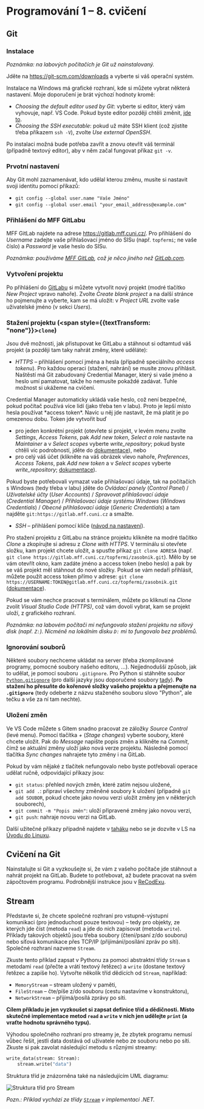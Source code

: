 
<Head>
  <title>Cvičení NPRG030 – Programování 1 – Michal Töpfer</title>
</Head>

# Programování 1 &ndash; 8. cvičení

## Git

### Instalace

*Poznámka: na labových počítačích je Git už nainstalovaný.*

Jděte na https://git-scm.com/downloads a vyberte si váš operační systém.

Instalace na Windows má grafické rozhraní, kde si můžete vybrat některá nastavení. Moje doporučení je brát výchozí hodnoty kromě:

* *Choosing the default editor used by Git*: vyberte si editor, který vám vyhovuje, např. VS Code. Pokud byste editor později chtěli změnit, [jde to](https://docs.github.com/en/get-started/getting-started-with-git/associating-text-editors-with-git).
* *Choosing the SSH executable*: pokud už máte SSH klient (což zjistíte třeba příkazem `ssh -V`), zvolte *Use external OpenSSH*.

Po instalaci možná bude potřeba zavřít a znovu otevřít váš terminál (případně textový editor), aby v něm začal fungovat příkaz `git -v`.

### Prvotní nastavení

Aby Git mohl zaznamenávat, kdo udělal kterou změnu, musíte si nastavit svoji identitu pomocí příkazů:

* `git config --global user.name "Vaše Jméno"`
* `git config --global user.email "your_email_address@example.com"`

### Přihlášení do MFF GitLabu

MFF GitLab najdete na adrese https://gitlab.mff.cuni.cz/. Pro přihlášení do *Username* zadejte vaše přihlašovací jméno do SISu (např. `topfermi`; ne vaše číslo) a *Password* je vaše heslo do SISu.

*Poznámka: používáme [MFF GitLab](https://gitlab.mff.cuni.cz/), což je něco jiného než [GitLab.com](https://gitlab.com).*

### Vytvoření projektu

Po přihlášení do [GitLabu](https://gitlab.mff.cuni.cz/) si můžete vytvořit nový projekt (modré tlačítko *New Project* vpravo nahoře). Zvolte *Create blank project* a na další stránce ho pojmenujte a vyberte, kam se má uložit: v *Project URL* zvolte vaše uživatelské jméno (v sekci *Users*).

### Stažení projektu (<span style={{textTransform: "none"}}>`clone`</span>)

Jsou dvě možnosti, jak přistupovat ke GitLabu a stáhnout si odtamtud váš projekt (a později tam taky nahrát změny, které uděláte):

* *HTTPS* &ndash; přihlášení pomocí jména a hesla (případně speciálního *access tokenu*). Pro každou operaci (stažení, nahrání) se musíte znovu přihlásit. Naštěstí má Git zabudovaný Credential Manager, který si vaše jméno a heslo umí pamatovat, takže ho nemusíte pokaždé zadávat. Tuhle možnost si ukážeme na cvičení.

<CardWarning>
Credential Manager automaticky ukládá vaše heslo, což není bezpečné, pokud počítač používá více lidí (jako třeba ten v labu). Proto je lepší místo hesla používat *access token*. Navíc u něj jde nastavit, že má platit je po omezenou dobu.
Token jde vytvořit buď

* pro jeden konkrétní projekt (otevřete si projekt, v levém menu zvolte *Settings*, *Access Tokens*, pak *Add new token*, *Select a role* nastavte na *Maintainer* a v *Select scopes* vyberte *write_repository*; pokud byste chtěli víc podrobností, jděte do [dokumentace](https://gitlab.mff.cuni.cz/help/user/project/settings/project_access_tokens.md)), nebo
* pro celý váš účet (klikněte na váš obrázek vlevo nahoře, *Preferences*, *Access Tokens*, pak *Add new token* a v *Select scopes* vyberte *write_repository*; [dokumentace](https://gitlab.mff.cuni.cz/help/user/profile/personal_access_tokens.md)).

Pokud byste potřebovali vymazat vaše přihlašovací údaje, tak na počítačích s Windows (tedy třeba v labu) jděte do *Ovládací panely* (*Control Panel*) / *Uživatelské účty* (*User Accounts*) / *Spravovat přihlašovací údaje* (*Credential Manager*) / *Přihlašovací údaje systému Windows* (*Windows Credentials*) / *Obecné přihlašovací údaje* (*Generic Credentials*) a tam najděte `git:https://gitlab.mff.cuni.cz` a smažte.
</CardWarning>

* *SSH* &ndash; přihlášení pomocí klíče ([návod na nastavení](https://gitlab.mff.cuni.cz/help/user/ssh.md)).

Pro stažení projektu z GitLabu na stránce projektu klikněte na modré tlačítko *Clone* a zkopírujte si adresu z *Clone with HTTPS*. V terminálu si otevřete složku, kam projekt chcete uložit, a spusťte příkaz `git clone ADRESA` (např. `git clone https://gitlab.mff.cuni.cz/topfermi/zasobnik.git`). Mělo by se vám otevřít okno, kam zadáte jméno a access token (nebo heslo) a pak by se váš projekt měl stáhnout do nové složky. Pokud se vám nedaří přihlásit, můžete použít access token přímo v adrese: `git clone https://USERNAME:TOKEN@gitlab.mff.cuni.cz/topfermi/zasobnik.git` ([dokumentace](https://gitlab.mff.cuni.cz/help/gitlab-basics/start-using-git.md#clone-using-a-token)).

Pokud se vám nechce pracovat s terminálem, můžete po kliknutí na *Clone* zvolit *Visual Studio Code (HTTPS)*, což vám dovolí vybrat, kam se projekt uloží, z grafického rozhraní.

*Poznámka: na labovém počítači mi nefungovalo stažení projektu na síťový disk (např. `Z:`). Nicméně na lokálním disku `D:` mi to fungovalo bez problémů.*

### Ignorování souborů

Některé soubory nechceme ukládat na server (třeba zkompilované programy, pomocné soubory našeho editoru, ...). Nejjednodušší způsob, jak to udělat, je pomocí souboru `.gitignore`. Pro Python si stáhněte soubor [`Python.gitignore`](https://github.com/github/gitignore/blob/main/Python.gitignore) (pro další jazyky jsou doporučené soubory [tady](https://github.com/github/gitignore)). **Po stažení ho přesuňte do kořenové složky vašeho projektu a přejmenujte na `.gitignore`** (tedy odeberte z názvu staženého souboru slovo "Python", ale tečku a vše za ní tam nechte).

### Uložení změn

Ve VS Code můžete s Gitem snadno pracovat ze záložky *Source Control* (levé menu). Pomocí tlačítka *+* (*Stage changes*) vyberte soubory, které chcete uložit. Pak do *Message* napište popis změn a klikněte na *Commit*, čímž se aktuální změny uloží jako nová verze projektu. Následně pomocí tlačítka *Sync changes* nahrajete tyto změny i na GitLab.

Pokud by vám nějaké z tlačítek nefungovalo nebo byste potřebovali operace udělat ručně, odpovídající příkazy jsou:

* `git status`: přehled nových změn, které zatím nejsou uložené,
* `git add .`: připraví všechny změněné soubory k uložení (případně `git add SOUBOR`, pokud chcete jako novou verzi uložit změny jen v některých souborech),
* `git commit -m "Popis změn"`: uloží připravené změny jako novou verzi,
* `git push`: nahraje novou verzi na GitLab.

Další užitečné příkazy případně najdete v [taháku](https://pyvec.github.io/cheatsheets/basic-git/basic-git-cs.pdf") nebo se je dozvíte v LS na [Úvodu do Linuxu](https://d3s.mff.cuni.cz/cz/teaching/nswi177/).

## Cvičení na Git

Nainstalujte si Git a vyzkoušejte si, že vám z vašeho počítače jde stáhnout a nahrát projekt na GitLab. Budete to potřebovat, až budete pracovat na svém zápočtovém programu. Podrobnější instrukce jsou v [ReCodExu](https://recodex.mff.cuni.cz/app/assignment/86959be4-6aaa-4786-a59c-15b120ddc68a).

## Stream

Představte si, že chcete společné rozhraní pro vstupně-výstupní komunikaci (pro jednoduchost pouze textovou) &ndash; tedy pro objekty, ze kterých jde číst (metoda `read`) a jde do nich zapisovat (metoda `write`). Příklady takových objektů jsou třeba soubory (čtení/psaní z/do souboru) nebo síťová komunikace přes TCP/IP (přijímání/posílání zpráv po síti). Společné rozhraní nazveme `Stream`.

Zkuste tento příklad zapsat v Pythonu za pomoci abstraktní třídy `Stream` s metodami `read` (přečte a vrátí textový řetězec) a `write` (dostane textový řetězec a zapíše ho). Vytvořte několik tříd dědících od `Stream`, například:

* `MemoryStream` &ndash; stream uložený v paměti,
* `FileStream` &ndash; čte/píše z/do souboru (cestu nastavíme v konstruktoru),
* `NetworkStream` &ndash; přijímá/posílá zprávy po síti.

**Cílem příkladu je jen vyzkoušet si zapsat definice tříd a dědičnosti. Místo skutečné implementace metod `read` a `write` v nich jen udělejte `print` (a vraťte hodnotu správného typu).**

Výhodou společného rozhraní pro streamy je, že zbytek programu nemusí vůbec řešit, jestli data dostává od uživatele nebo ze souboru nebo po síti. Zkuste si pak zavolat následující metodu s různými streamy:

```py
write_data(stream: Stream):
    stream.write("data")
```

Struktura tříd je znázorněna také na následujícím UML diagramu:

![Struktura tříd pro Stream](../inheritance_stream.drawio.png)

*Pozn.: Příklad vychází ze třídy [`Stream`](https://learn.microsoft.com/en-us/dotnet/api/system.io.stream) v implementaci .NET.*
